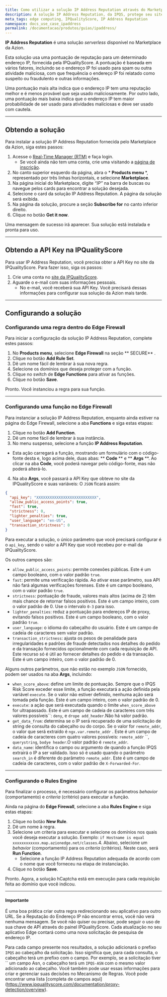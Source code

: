 ```yaml
---
title: Como utilizar a solução IP Address Reputation através do Marketplace da Azion
description: A solução IP Address Reputation, da IPQS, protege seu site contra IPs maliciosos.
meta_tags: edge computing, IPQualityScore, IP Address Reputation
namespace: docs_use_case_ipaddress
permalink: /documentacao/produtos/guias/ipaddress/
---
```


**IP Address Reputation** é uma solução *serverless* disponível no Marketplace da Azion.

Esta solução usa uma pontuação de reputação para um determinado endereço IP, fornecida pela IPQualityScore. A pontuação é baseada em vários fatores, incluindo se o endereço IP foi usado para spam ou outra atividade maliciosa, com que frequência o endereço IP foi relatado como suspeito ou fraudulento e outras informações.

Uma pontuação mais alta indica que o endereço IP tem uma reputação melhor e é menos provável que seja usado maliciosamente. Por outro lado, uma pontuação mais baixa indica que o endereço IP tem maior probabilidade de ser usado para atividades maliciosas e deve ser usado com cautela.

---

## Obtendo a solução

Para instalar a solução IP Address Reputation fornecida pelo Marketplace da Azion, siga estes passos:

1. Acesse o [Real-Time Manager (RTM)](https://manager.azion.com) e faça login.
   - Se você ainda não tem uma conta, crie uma visitando a [página de inscrição](https://sso.azion.com/).
2. No canto superior esquerdo da página, abra o * **Products menu** *, representado por três linhas horizontais, e selecione **Marketplace**.
3. Na página inicial do Marketplace, digite *“IP”* na barra de buscas ou navegue pelos cards para encontrar a solução desejada.
4. Selecione o card da solução IP Address Reputation. A página da solução será exibida.
5. Na página da solução, procure a seção **Subscribe for** no canto inferior direito.
6. Clique no botão **Get it now**.

Uma mensagem de sucesso irá aparecer. Sua solução está instalada e pronta para uso.

---

## Obtendo a API Key na IPQualityScore

Para usar IP Address Reputation, você precisa obter a API Key no site da IPQualityScore. Para fazer isso, siga os passos:

1. Crie uma conta no [site da IPQualityScore](https://www.ipqualityscore.com/create-account).
2. Aguarde o e-mail com suas informações pessoais.
   - No e-mail, você receberá sua API Key. Você precisará dessas informações para configurar sua solução da Azion mais tarde.

---

## Configurando a solução

### Configurando uma regra dentro do Edge Firewall

Para iniciar a configuração da solução IP Address Reputation, complete estes passos:

1. No **Products menu**, selecione **Edge Firewall** na seção ** SECURE** .
2. Clique no botão **Add Rule Set**.
3. Dê um nome fácil de lembrar à sua nova regra.
3. Selecione os domínios que deseja proteger com a função.
4. Clique no switch de **Edge Functions** para ativar as funções.
5. Clique no botão **Save**.

Pronto. Você instanciou a regra para sua função.

---

### Configurando uma função no Edge Firewall

Para instanciar a solução IP Address Reputation, enquanto ainda estiver na página do Edge Firewall, selecione a aba **Functions** e siga estas etapas:

1. Clique no botão **Add ⁠Function**.
2. Dê um nome fácil de lembrar à sua instância.
3. No menu suspenso, selecione a função **IP Address Reputation**.
- Esta ação carregará a função, mostrando um formulário com o código-fonte desta e, logo acima dele, duas abas: ** **Code** ** e ** **Args** **. Ao clicar na aba **Code**, você poderá navegar pelo código-fonte, mas não poderá alterá-lo.
4. Na aba **Args**, você passará a API Key que obteve no site da IPQualityScore e suas variáveis: O `JSON` ficará assim:

```json
{
  "api_key": "XXXXXXXXXXXXXXXXXXXXXXXXXXX",
  "allow_public_access_points": true,
  "fast": true,
  "strictness": 0,
  "lighter_penalties": true,
  "user_language": "en-US",
  "transaction_strictness": 0
}
```

Para executar a solução, o único parâmetro que você precisará configurar é o `api_key`, sendo o valor a API Key que você recebeu por e-mail da IPQualityScore.

Os outros campos são:

- `allow_public_access_points`: permite conexões públicas. Este é um campo booleano, com o valor padrão `true`.
- `fast`: permite uma verificação rápida. Ao ativar esse parâmetro, sua API não fará algumas verificações forenses. Este é um campo booleano, com o valor padrão `true`.
- `strictness`: pontuação de fraude, valores mais altos (acima de 2) têm mais chance de retornar falsos positivos. Este é um campo inteiro, com o valor padrão de 0. Use o intervalo `0-3` para isso.
- `lighter_penalties`: reduz a pontuação para endereços IP de proxy, evitando falsos positivos. Este é um campo booleano, com o valor padrão `true`.
- `user_language`: o idioma do cabeçalho do usuário. Este é um campo de cadeia de caracteres sem valor padrão.
- `transaction_strictness`: ajusta os pesos de penalidade para irregularidades e padrões de fraude detectados nos detalhes do pedido e da transação fornecidos opcionalmente com cada requisição de API. Este recurso só é útil ao fornecer detalhes do pedido e da transação. Este é um campo inteiro, com o valor padrão de 0.

Alguns outros parâmetros, que não estão no exemplo `JSON` fornecido, podem ser usados na aba **Args**, incluindo:

- `when_score_above`: define um limite de pontuação. Sempre que o IPQS Risk Score exceder esse limite, a função executará a ação definida pela variável `execute`. Se o valor não estiver definido, nenhuma ação será tomada pela função. Este é um campo inteiro, com o valor padrão de 0.
- `execute`: a ação que será executada quando o limite `when_score_above` for ultrapassado. Este é um campo de cadeia de caracteres com três valores possíveis``: `deny`, e `drope add_header`.Não há valor padrão.
- `get_data_from`: determina se o IP será recuperado de uma solicitação de string de consulta do cabeçalho ou do corpo. Se o valor for `remote_addr`, o valor que será extraído é `ngx.var.remote_addr` . Este é um campo de cadeia de caracteres com quatro valores possíveis: `remote_addr` ``, `querystring`, `bodye header`.O valor padrão é `remote_addr`.
- `data_name`: identifica o campo ou argumento de quando a função IPQS extrairá o IP a ser validado. Isso só é usado quando o parâmetro `search_in` é diferente do parâmetro `remote_addr`. Este é um campo de cadeia de caracteres, com o valor padrão de `X-Forwarded-For`.

---

### Configurando o Rules Engine

Para finalizar o processo, é necessário configurar os parâmetros *behavior* (comportamento) e *criteria* (critério) para executar a função.

Ainda na página do **Edge Firewall**, selecione a aba **Rules Engine** e siga estas etapas:

1. Clique no botão **New Rule**.
2. Dê um nome à regra.
3. Selecione um criteria para executar e selecione os domínios nos quais você deseja executar a solução. Exemplo: ``if Hostname is equal xxxxxxxxxxxx.map.azionedge.net/classes``.4. Abaixo, selecione um *behavior* (comportamento) para os *criteria* (critérios). Neste caso, será **Run Function**.
   - Selecione a função IP Address Reputation adequada de acordo com o nome que você forneceu na etapa de instanciação.
5. Clique no botão **Save**.

Pronto. Agora, a solução hCaptcha está em execução para cada requisição feita ao domínio que você indicou.

---

#### Importante

É uma boa prática criar outra regra redirecionando seu aplicativo para outro URL. Se a Reputação do Endereço IP não encontrar erros, você não verá nenhuma mensagem. Se você não quiser ou precisar, pode seguir o uso de sua chave de API através do painel IPQualityScore. Cada atualização no seu aplicativo Edge contará como uma nova solicitação de pesquisa de endereço IP.

Para cada campo presente nos resultados, a solução adicionará o prefixo `IPQS` ao cabeçalho da solicitação. Isso significa que, para cada consulta, o cabeçalho terá um prefixo com o campo. Por exemplo, se a solicitação tiver `` um campo Asn, o cabeçalho terá um `IPQS-ASN` com o mesmo valor adicionado ao cabeçalho. Você também pode usar essas informações para criar e gerenciar suas decisões no Mecanismo de Regras. Você pode encontrar uma lista [completa de campos aqui] (https://www.ipqualityscore.com/documentation/proxy-detection/overview).

